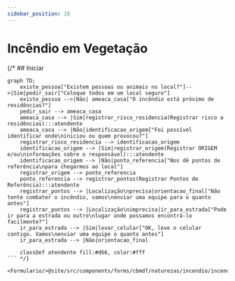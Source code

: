 ```yaml
---
sidebar_position: 18
---
```



# Incêndio em Vegetação

{/* ## Iniciar
```mermaid
graph TD;
    existe_pessoa["Existem pessoas ou animais no local?"]-->|Sim|pedir_sair["Coloque todos em um local seguro"]
    existe_pessoa -->|Não| ameaca_casa["O incêndio está próximo de residências?"]
    pedir_sair --> ameaca_casa
    ameaca_casa --> |Sim|registrar_risco_residencia(Registrar risco a residências):::atendente
    ameaca_casa --> |Não|identificacao_origem["Foi possível identificar onde\niniciou ou quem provocou?"]
    registrar_risco_residencia --> identificacao_origem
    identificacao_origem --> |Sim|registrar_origem(Registrar ORIGEM e/ou\ninformações sobre o responsável):::atendente
    identificacao_origem --> |Não|ponto_referencia["Nos dê pontos de referência\npara chegarmos ao local"]
    registrar_origem --> ponto_referencia
    ponto_referencia --> registrar_pontos(Registrar Pontos de Referência):::atendente
    registrar_pontos --> |Localização\nprecisa|orientacao_final["Não tente combater o incêndio, vamos\nenviar uma equipe para o quanto antes"]
    registrar_pontos --> |Localização\nimprecisa|ir_para_estrada["Pode ir para a estrada ou outro\nlugar onde possamos encontrá-lo facilmente?"]
    ir_para_estrada --> |Sim|levar_celular["OK, leve o celular contigo. Vamos\nenviar uma equipe o quanto antes"]
    ir_para_estrada --> |Não|orientacao_final

    classDef atendente fill:#d66, color:#fff
``` */}

<Formulario/>@site/src/components/forms/cbmdf/naturezas/incendio/incendio_vegetacao
